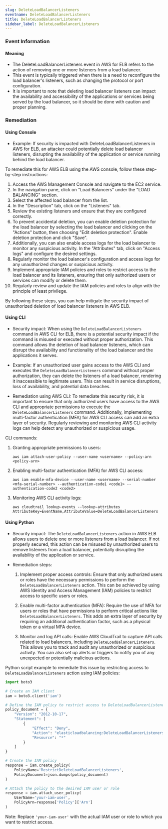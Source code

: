 ```yaml
--- 
slug: DeleteLoadBalancerListeners
eventname: DeleteLoadBalancerListeners
title: DeleteLoadBalancerListeners
sidebar_label: DeleteLoadBalancerListeners
---
```

                       
### Event Information

#### Meaning

- The DeleteLoadBalancerListeners event in AWS for ELB refers to the action of removing one or more listeners from a load balancer.
- This event is typically triggered when there is a need to reconfigure the load balancer's listeners, such as changing the protocol or port configuration.
- It is important to note that deleting load balancer listeners can impact the availability and accessibility of the applications or services being served by the load balancer, so it should be done with caution and proper planning.

### Remediation

#### Using Console

- Example: If security is impacted with DeleteLoadBalancerListeners in AWS for ELB, an attacker could potentially delete load balancer listeners, disrupting the availability of the application or service running behind the load balancer.

To remediate this for AWS ELB using the AWS console, follow these step-by-step instructions:

1. Access the AWS Management Console and navigate to the EC2 service.
2. In the navigation pane, click on "Load Balancers" under the "LOAD BALANCING" section.
3. Select the affected load balancer from the list.
4. In the "Description" tab, click on the "Listeners" tab.
5. Review the existing listeners and ensure that they are configured correctly.
6. To prevent accidental deletion, you can enable deletion protection for the load balancer by selecting the load balancer and clicking on the "Actions" button, then choosing "Edit deletion protection". Enable deletion protection and click "Save".
7. Additionally, you can also enable access logs for the load balancer to monitor any suspicious activity. In the "Attributes" tab, click on "Access logs" and configure the desired settings.
8. Regularly monitor the load balancer's configuration and access logs for any unauthorized changes or suspicious activity.
9. Implement appropriate IAM policies and roles to restrict access to the load balancer and its listeners, ensuring that only authorized users or services can modify or delete them.
10. Regularly review and update the IAM policies and roles to align with the principle of least privilege.

By following these steps, you can help mitigate the security impact of unauthorized deletion of load balancer listeners in AWS ELB.

#### Using CLI

- Security impact: When using the `DeleteLoadBalancerListeners` command in AWS CLI for ELB, there is a potential security impact if the command is misused or executed without proper authorization. This command allows the deletion of load balancer listeners, which can disrupt the availability and functionality of the load balancer and the applications it serves.

- Example: If an unauthorized user gains access to the AWS CLI and executes the `DeleteLoadBalancerListeners` command without proper authorization, they can delete the listeners of a load balancer, rendering it inaccessible to legitimate users. This can result in service disruptions, loss of availability, and potential data breaches.

- Remediation using AWS CLI: To remediate this security risk, it is important to ensure that only authorized users have access to the AWS CLI and appropriate permissions to execute the `DeleteLoadBalancerListeners` command. Additionally, implementing multi-factor authentication (MFA) for AWS CLI access can add an extra layer of security. Regularly reviewing and monitoring AWS CLI activity logs can help detect any unauthorized or suspicious usage.

CLI commands:
1. Granting appropriate permissions to users:
   ```
   aws iam attach-user-policy --user-name <username> --policy-arn <policy-arn>
   ```

2. Enabling multi-factor authentication (MFA) for AWS CLI access:
   ```
   aws iam enable-mfa-device --user-name <username> --serial-number <mfa-serial-number> --authentication-code1 <code1> --authentication-code2 <code2>
   ```

3. Monitoring AWS CLI activity logs:
   ```
   aws cloudtrail lookup-events --lookup-attributes AttributeKey=EventName,AttributeValue=DeleteLoadBalancerListeners
   ```

#### Using Python

- Security impact: The `DeleteLoadBalancerListeners` action in AWS ELB allows users to delete one or more listeners from a load balancer. If not properly secured, this action can be misused by unauthorized users to remove listeners from a load balancer, potentially disrupting the availability of the application or service.

- Remediation steps:
  1. Implement proper access controls: Ensure that only authorized users or roles have the necessary permissions to perform the `DeleteLoadBalancerListeners` action. This can be achieved by using AWS Identity and Access Management (IAM) policies to restrict access to specific users or roles.
  
  2. Enable multi-factor authentication (MFA): Require the use of MFA for users or roles that have permissions to perform critical actions like `DeleteLoadBalancerListeners`. This adds an extra layer of security by requiring an additional authentication factor, such as a physical token or a virtual MFA device.
  
  3. Monitor and log API calls: Enable AWS CloudTrail to capture API calls related to load balancers, including `DeleteLoadBalancerListeners`. This allows you to track and audit any unauthorized or suspicious activity. You can also set up alerts or triggers to notify you of any unexpected or potentially malicious actions.

Python script example to remediate this issue by restricting access to `DeleteLoadBalancerListeners` action using IAM policies:

```python
import boto3

# Create an IAM client
iam = boto3.client('iam')

# Define the IAM policy to restrict access to DeleteLoadBalancerListeners
policy_document = {
    "Version": "2012-10-17",
    "Statement": [
        {
            "Effect": "Deny",
            "Action": "elasticloadbalancing:DeleteLoadBalancerListeners",
            "Resource": "*"
        }
    ]
}

# Create the IAM policy
response = iam.create_policy(
    PolicyName='RestrictDeleteLoadBalancerListeners',
    PolicyDocument=json.dumps(policy_document)
)

# Attach the policy to the desired IAM user or role
response = iam.attach_user_policy(
    UserName='your-iam-user',
    PolicyArn=response['Policy']['Arn']
)
```

Note: Replace `'your-iam-user'` with the actual IAM user or role to which you want to restrict access.


 